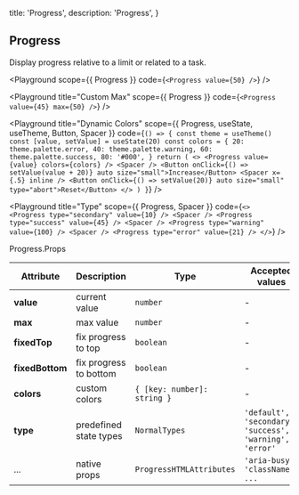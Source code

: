
  title: 'Progress',
  description: 'Progress',
}

## Progress

Display progress relative to a limit or related to a task.

<Playground
  scope={{ Progress }}
  code={`
<Progress value={50} />
`} />

<Playground
  title="Custom Max"
  scope={{ Progress }}
  code={`
<Progress value={45} max={50} />
`} />

<Playground
  title="Dynamic Colors"
  scope={{ Progress, useState, useTheme, Button, Spacer }}
  code={`
() => {
  const theme = useTheme()
  const [value, setValue] = useState(20)
  const colors = {
    20: theme.palette.error,
    40: theme.palette.warning,
    60: theme.palette.success,
    80: '#000',
  }
  return (
    <>
      <Progress value={value} colors={colors} />
      <Spacer />
      <Button onClick={() => setValue(value + 20)} auto size="small">Increase</Button>
      <Spacer x={.5} inline />
      <Button onClick={() => setValue(20)} auto size="small" type="abort">Reset</Button>
    </>
  )
}
`} />

<Playground
  title="Type"
  scope={{ Progress, Spacer }}
  code={`
<>
  <Progress type="secondary" value={10} />
  <Spacer />
  <Progress type="success" value={45} />
  <Spacer />
  <Progress type="warning" value={100} />
  <Spacer />
  <Progress type="error" value={21} />
</>
`} />

<Attributes edit="/pages/docs/components/progress.mdx">
<Attributes.Title>Progress.Props</Attributes.Title>

| Attribute | Description | Type | Accepted values | Default
| ---------- | ---------- | ---- |  -------------- | ------ |
| **value** | current value | `number` | - | 0 |
| **max** | max value | `number` | - | 100 |
| **fixedTop** | fix progress to top | `boolean` | - | `false` |
| **fixedBottom** | fix progress to bottom | `boolean` | - | `false` |
| **colors** | custom colors | `{ [key: number]: string }` | - | - |
| **type** | predefined state types | `NormalTypes` | `'default', 'secondary', 'success', 'warning', 'error'` | `default` |
| ... | native props | `ProgressHTMLAttributes` | `'aria-busy', 'className', ...` | - |

</Attributes>

